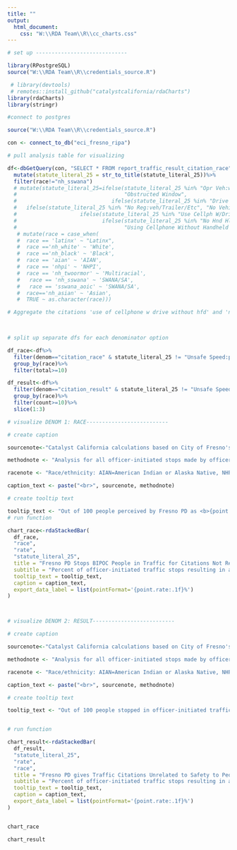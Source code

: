 ```yaml
---
title: ""
output:
  html_document:
    css: "W:\\RDA Team\\R\\cc_charts.css"
---
```

<!-- link to Google Font -->
<link href="https://fonts.googleapis.com/css2?family=Inter:wght@100;200;300;400;500;600;700;800;900&display=swap" rel="stylesheet">

```r

# set up -----------------------------

library(RPostgreSQL)
source("W:\\RDA Team\\R\\credentials_source.R")

 # library(devtools)
 # remotes::install_github("catalystcalifornia/rdaCharts") 
library(rdaCharts)
library(stringr)

#connect to postgres

source("W:\\RDA Team\\R\\credentials_source.R")

con <- connect_to_db("eci_fresno_ripa")

# pull analysis table for visualizing

df<-dbGetQuery(con, "SELECT * FROM report_traffic_result_citation_race")%>%
  mutate(statute_literal_25 = str_to_title(statute_literal_25))%>%
  filter(race!="nh_sswana")
  # mutate(statute_literal_25=ifelse(statute_literal_25 %in% "Opr Veh:window Obstructed",
  #                                  "Obstructed Window",
  #                              ifelse(statute_literal_25 %in% "Drive W/O License", "Driving Without License",
  #   ifelse(statute_literal_25 %in% "No Reg:veh/Trailer/Etc", "No Vehicle Registration",
  #                    ifelse(statute_literal_25 %in% "Use Cellph W/Driv W/O Hfd", "Using Cellphone Without Handheld Device",
  #                           ifelse(statute_literal_25 %in% "No Hnd Hld Device W/Drive",
  #                                  "Using Cellphone Without Handheld Device", statute_literal_25))))))%>%
   # mutate(race = case_when(
   #  race == 'latinx' ~ "Latinx", 
   #  race =='nh_white' ~ 'White',
   #  race =='nh_black' ~ 'Black',
   #  race == 'aian' ~ 'AIAN',
   #  race == 'nhpi' ~ 'NHPI',
   #  race == 'nh_twoormor' ~ 'Multiracial',
   #   race == 'nh_sswana' ~ 'SWANA/SA', 
   #   race == 'sswana_aoic' ~ 'SWANA/SA', 
   #  race=='nh_asian' ~ 'Asian',
   #  TRUE ~ as.character(race)))

# Aggregate the citations 'use of cellphone w drive without hfd' and 'no hnd hld device w/ drive' as they seem to basically be the same thing

  

# split up separate dfs for each denominator option

df_race<-df%>%
  filter(denom=="citation_race" & statute_literal_25 != "Unsafe Speed:prevail Cond")%>%
  group_by(race)%>%
  filter(total>=10)

df_result<-df%>%
  filter(denom=="citation_result" & statute_literal_25 != "Unsafe Speed:prevail Cond")%>%
  group_by(race)%>%
  filter(count>=10)%>%
  slice(1:3)

# visualize DENOM 1: RACE--------------------------

# create caption 

sourcenote<-"Catalyst California calculations based on City of Fresno's Police Stop Data (2022), catalystcalifornia.org, 2024. "

methodnote <- "Analysis for all officer-initiated stops made by officers in 2022."

racenote <- "Race/ethnicity: AIAN=American Indian or Alaska Native, NHPI=Native Hawaiian or Pacific Islander, SWANA/SA=Southwest Asian (Middle Eastern) or North African, or South Asian."

caption_text <- paste("<br>", sourcenote, methodnote)

# create tooltip text

tooltip_text <- "Out of 100 people perceived by Fresno PD as <b>{point.race}</b> and stopped for a traffic stop that resulted in a citation, <b>{point.rate:.1f}%</b> were stopped for a <b>{point.statute_literal_25} citation</b>, or a total of <b>{point.count:.1f}</b> people."
# run function

chart_race<-rdaStackedBar(
  df_race,
  "race",
  "rate",
  "statute_literal_25",
  title = "Fresno PD Stops BIPOC People in Traffic for Citations Not Related to Safety at Higher Rates than People Perceived by Fresno PD as White",
  subtitle = "Percent of officer-initiated traffic stops resulting in a citation by perceived race",
  tooltip_text = tooltip_text,
  caption = caption_text,
  export_data_label = list(pointFormat='{point.rate:.1f}%')
)



# visualize DENOM 2: RESULT--------------------------

# create caption 

sourcenote<-"Catalyst California calculations based on City of Fresno's Police Stop Data (2022), catalystcalifornia.org, 2024. "

methodnote <- "Analysis for all officer-initiated stops made by officers in 2022."

racenote <- "Race/ethnicity: AIAN=American Indian or Alaska Native, NHPI=Native Hawaiian or Pacific Islander, SWANA/SA=Southwest Asian (Middle Eastern) or North African, or South Asian."

caption_text <- paste("<br>", sourcenote, methodnote)

# create tooltip text

tooltip_text <- "Out of 100 people stopped in officer-initiated traffic stops that resulted in a <b>{point.statute_literal_25} citation</b>,  <b>{point.rate:.1f}%</b> of peoplewere perceived by Fresno PD as <b>{point.race}</b>, or a total of <b>{point.count:.1f}</b> people."


# run function

chart_result<-rdaStackedBar(
  df_result,
  "statute_literal_25",
  "rate",
  "race",
  title = "Fresno PD gives Traffic Citations Unrelated to Safety to People Perceived as BIPOC at Higher Rates than People Perceived as White",
  subtitle = "Percent of officer-initiated traffic stops resulting in a citation by perceived race",
  tooltip_text = tooltip_text,
  caption = caption_text,
  export_data_label = list(pointFormat='{point.rate:.1f}%')
)



```

```r
chart_race

chart_result
```
<script>
  widg = document.getElementsByClassName('html-widget'); //find widgets
  for (let i = 0; i < widg.length; i++) { //loop through
    document.getElementsByClassName('highchart')[i].style.width = '100%'; //adjust width
    document.getElementsByClassName('highchart')[i].style.height = '100%'; //adjust height
  }
</script>